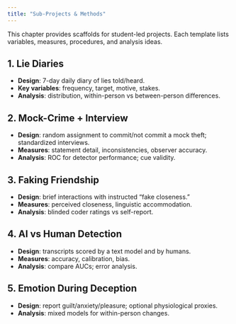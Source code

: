 ```yaml
---
title: "Sub-Projects & Methods"
---
```


This chapter provides scaffolds for student-led projects. Each template lists variables, measures, procedures, and analysis ideas.

## 1. Lie Diaries

- **Design**: 7-day daily diary of lies told/heard.
- **Key variables**: frequency, target, motive, stakes.
- **Analysis**: distribution, within-person vs between-person differences.

## 2. Mock-Crime + Interview

- **Design**: random assignment to commit/not commit a mock theft; standardized interviews.
- **Measures**: statement detail, inconsistencies, observer accuracy.
- **Analysis**: ROC for detector performance; cue validity.

## 3. Faking Friendship

- **Design**: brief interactions with instructed “fake closeness.”
- **Measures**: perceived closeness, linguistic accommodation.
- **Analysis**: blinded coder ratings vs self-report.

## 4. AI vs Human Detection

- **Design**: transcripts scored by a text model and by humans.
- **Measures**: accuracy, calibration, bias.
- **Analysis**: compare AUCs; error analysis.

## 5. Emotion During Deception

- **Design**: report guilt/anxiety/pleasure; optional physiological proxies.
- **Analysis**: mixed models for within-person changes.
